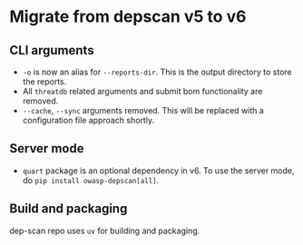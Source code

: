 # Migrate from depscan v5 to v6

## CLI arguments

- `-o` is now an alias for `--reports-dir`. This is the output directory to store the reports.
- All `threatdb` related arguments and submit bom functionality are removed.
- `--cache`, `--sync` arguments removed. This will be replaced with a configuration file approach shortly.

## Server mode

- `quart` package is an optional dependency in v6. To use the server mode, do `pip install owasp-depscan[all]`.

## Build and packaging

dep-scan repo uses `uv` for building and packaging.

